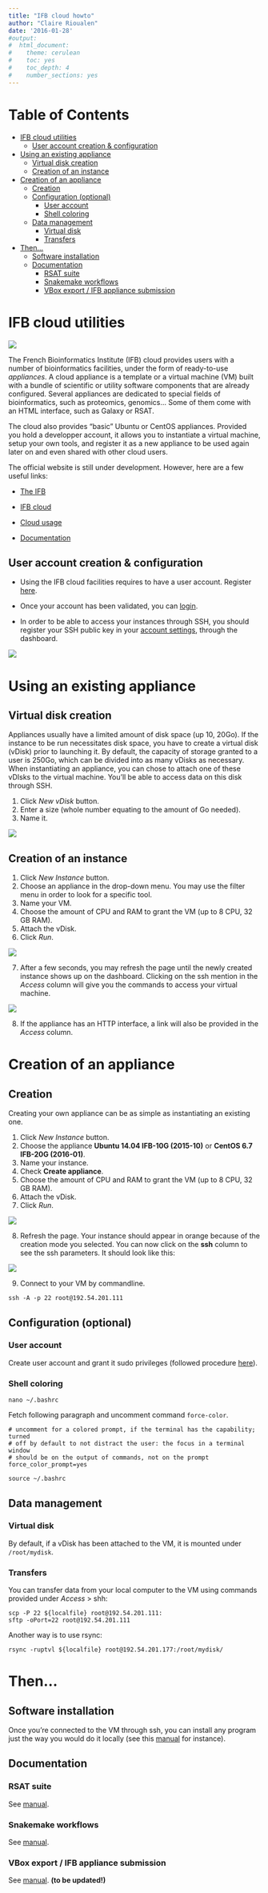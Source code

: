```yaml
---
title: "IFB cloud howto"
author: "Claire Rioualen"
date: '2016-01-28'
#output:
#  html_document:
#    theme: cerulean
#    toc: yes
#    toc_depth: 4
#    number_sections: yes
---
```


Table of Contents
=================

  * [IFB cloud utilities](#ifb-cloud-utilities)
    * [User account creation &amp; configuration](#user-account-creation--configuration)
  * [Using an existing appliance](#using-an-existing-appliance)
    * [Virtual disk creation](#virtual-disk-creation)
    * [Creation of an instance](#creation-of-an-instance)
  * [Creation of an appliance](#creation-of-an-appliance)
    * [Creation](#creation)
    * [Configuration (optional)](#configuration-optional)
      * [User account](#user-account)
      * [Shell coloring](#shell-coloring)
    * [Data management](#data-management)
      * [Virtual disk](#virtual-disk)
      * [Transfers](#transfers)
  * [Then...](#then)
    * [Software installation](#software-installation)
    * [Documentation](#documentation)
      * [RSAT suite](#rsat-suite)
      * [Snakemake workflows](#snakemake-workflows)
      * [VBox export / IFB appliance submission](#vbox-export--ifb-appliance-submission)



# IFB cloud utilities

![](img/ifb-logo.png)

The French Bioinformatics Institute (IFB) cloud provides users with a number of bioinformatics facilities, under the form of ready-to-use *appliances*. A cloud appliance is a template or a virtual machine (VM) built with a bundle of scientific or utility software components that are already configured. Several appliances are dedicated to special fields of bioinformatics, such as proteomics, genomics... Some of them come with an HTML interface, such as Galaxy or RSAT.

The cloud also provides "basic" Ubuntu or CentOS appliances. Provided you hold a developper account, it allows you to instantiate a virtual machine, setup your own tools, and register it as a new appliance to be used again later on and even shared with other cloud users.

The official website is still under development. However, here are a few useful links:

* [The IFB](http://www.france-bioinformatique.fr/)

* [IFB cloud](http://www.france-bioinformatique.fr/en/cloud/)

* [Cloud usage](http://www.france-bioinformatique.fr/en/core/cloud-usage)

* [Documentation](http://www.france-bioinformatique.fr/en/cloud/doc-du-cloud)

## User account creation & configuration

* Using the IFB cloud facilities requires to have a user account. Register [here](https://cloud.france-bioinformatique.fr/accounts/register/). 

* Once your account has been validated, you can [login](https://cloud.france-bioinformatique.fr/accounts/login/).

* In order to be able to access your instances through SSH, you should register your SSH public key in your [account settings](https://cloud.france-bioinformatique.fr/cloud/profile/), through the dashboard.

![](img/dashboard.png)

# Using an existing appliance

## Virtual disk creation

Appliances usually have a limited amount of disk space (up 10, 20Go). If the instance to be run necessitates disk space, you have to create a virtual disk (vDisk) prior to launching it. By default, the capacity of storage granted to a user is 250Go, which can be divided into as many vDisks as necessary. When instantiating an appliance, you can chose to attach one of these vDIsks to the virtual machine. You'll be able to access data on this disk through SSH. 

1. Click *New vDisk* button.
2. Enter a size (whole number equating to the amount of Go needed). 
3. Name it.

![](img/create_vDisk.png)

## Creation of an instance

1. Click *New Instance* button.
2. Choose an appliance in the drop-down menu. You may use the filter menu in order to look for a specific tool. 
3. Name your VM.
4. Choose the amount of CPU and RAM to grant the VM (up to 8 CPU, 32 GB RAM).
5. Attach the vDisk.
6. Click *Run*.

![](img/create_instance.png)

7. After a few seconds, you may refresh the page until the newly created instance shows up on the dashboard. Clicking on the ssh mention in the *Access* column will give you the commands to access your virtual machine. 

![](img/ssh.png)

8. If the appliance has an HTTP interface, a link will also be provided in the *Access* column. 

# Creation of an appliance

## Creation

Creating your own appliance can be as simple as instantiating an existing one. 

1. Click *New Instance* button.
2. Choose the appliance **Ubuntu 14.04 IFB-10G (2015-10)** or **CentOS 6.7 IFB-20G (2016-01)**. 
3. Name your instance.
4. Check **Create appliance**. 
5. Choose the amount of CPU and RAM to grant the VM (up to 8 CPU, 32 GB RAM).
6. Attach the vDisk.
7. Click *Run*.

![](img/create_appliance.png)

8. Refresh the page. Your instance should appear in orange because of the creation mode you selected. You can now click on the **ssh** column to see the ssh parameters. It should look like this:

![](img/ubuntu_create.png)

9. Connect to your VM by commandline.
```
ssh -A -p 22 root@192.54.201.111
```


## Configuration (optional)

### User account

Create user account and grant it sudo privileges (followed procedure [here](https://www.digitalocean.com/community/tutorials/how-to-add-and-delete-users-on-an-ubuntu-14-04-vps)).

### Shell coloring

```
nano ~/.bashrc
```
Fetch following paragraph and uncomment command `force-color`.
```
# uncomment for a colored prompt, if the terminal has the capability; turned
# off by default to not distract the user: the focus in a terminal window
# should be on the output of commands, not on the prompt
force_color_prompt=yes
```
```
source ~/.bashrc
```

## Data management

### Virtual disk

By default, if a vDisk has been attached to the VM, it is mounted under `/root/mydisk`. 

### Transfers

You can transfer data from your local computer to the VM using commands provided under *Access* > shh:
```
scp -P 22 ${localfile} root@192.54.201.111:
sftp -oPort=22 root@192.54.201.111
```
Another way is to use rsync:
```
rsync -ruptvl ${localfile} root@192.54.201.177:/root/mydisk/
```




# Then...

## Software installation

Once you're connected to the VM through ssh, you can install any program just the way you would do it locally (see this [manual](install_snakemake_workflows.Rmd) for instance).


## Documentation

### RSAT suite  

See [manual](install_rsat_ubuntu14.04.Rmd).

### Snakemake workflows

See [manual](install_snakemake_workflows.Rmd).


### VBox export / IFB appliance submission 

See [manual](export_appliance.Rmd). **(to be updated!)**





